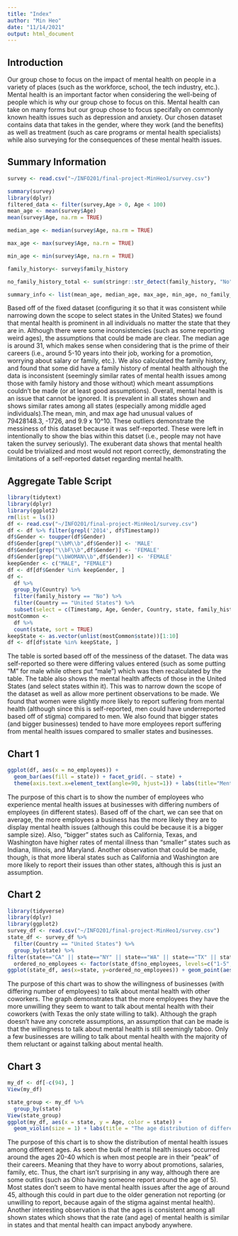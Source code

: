 ```yaml
---
title: "Index"
author: "Min Heo"
date: "11/14/2021"
output: html_document
---
```


## Introduction
Our group chose to focus on the impact of mental health on people in a variety of places (such as
the workforce, school, the tech industry, etc.). Mental health is an important factor when
considering the well-being of people which is why our group chose to focus on this. Mental health
can take on many forms but our group chose to focus specifally on commonly known health issues
such as depression and anxiety. Our chosen dataset contains data that takes in the gender, where
they work (and the benefits) as well as treatment (such as care programs or mental health
specialists) while also surveying for the consequences of these mental health issues.

## Summary Information
```r
survey <- read.csv("~/INFO201/final-project-MinHeo1/survey.csv")

summary(survey)
library(dplyr)
filtered_data <- filter(survey,Age > 0, Age < 100)
mean_age <- mean(survey$Age)
mean(survey$Age, na.rm = TRUE)

median_age <- median(survey$Age, na.rm = TRUE)

max_age <- max(survey$Age, na.rn = TRUE)

min_age <- min(survey$Age, na.rn = TRUE)

family_history<- survey$family_history

no_family_history_total <- sum(stringr::str_detect(family_history, "No"), na.rm = TRUE)

summary_info <- list(mean_age, median_age, max_age, min_age, no_family_history_total)
```
Based off of the fixed dataset (configuring it so that it was consistent while narrowing down the
scope to select states in the United States) we found that mental health is prominent in all
individuals no matter the state that they are in. Although there were some inconsistencies (such
as some reporting weird ages), the assumptions that could be made are clear. The median age is
around 31, which makes sense when considering that is the prime of their careers (i.e., around
5-10 years into their job, working for a promotion, worrying about salary or family, etc.). We
also calculated the family history, and found that some did have a family history of mental
health although the data is inconsistent (seemingly similar rates of mental health issues among
those with family history and those without) which meant assumptions couldn't be made (or at
least good assumptions). Overall, mental health is an issue that cannot be ignored. It is
prevalent in all states shown and shows similar rates among all states (especially among middle
aged individuals).The mean, min, and max age had unusual values of 79428148.3, -1726, and 9.9 x
10^10. These outliers demonstrate the messiness of this dataset because it was self-reported.
These were left in intentionally to show the bias within this datset (i.e., people may not have
taken the survey seriously). The exuberant data shows that mental health could be trivialized and
most would not report correctly, demonstrating the limitations of a self-reported datset
regarding mental health.

## Aggregate Table Script
```r
library(tidytext)
library(dplyr)
library(ggplot2)
rm(list = ls())
df <- read.csv("~/INFO201/final-project-MinHeo1/survey.csv")
df <- df %>% filter(grepl('2014', df$Timestamp))
df$Gender <- toupper(df$Gender)
df$Gender[grep("\\bM\\b",df$Gender)] <- 'MALE'
df$Gender[grep("\\bF\\b",df$Gender)] <- 'FEMALE'
df$Gender[grep("\\bWOMAN\\b",df$Gender)] <- 'FEMALE'
keepGender <- c("MALE", "FEMALE")
df <- df[df$Gender %in% keepGender, ]
df <- 
  df %>%
  group_by(Country) %>%
  filter(family_history == "No") %>%
  filter(Country == "United States") %>% 
  subset(select = c(Timestamp, Age, Gender, Country, state, family_history, no_employees, mental_vs_physical))
mostCommon <-
  df %>%
  count(state, sort = TRUE)
keepState <- as.vector(unlist(mostCommon$state))[1:10]
df <- df[df$state %in% keepState, ]
```
The table is sorted based off of the messiness of the dataset. The data was self-reported so
there were differing values entered (such as some putting "M" for male while others put "male")
which was then recalculated by the table. The table also shows the mental health affects of those
in the United States (and select states within it). This was to narrow down the scope of the
dataset as well as allow more pertinent observations to be made. We found that women were
slightly more likely to report suffering from mental health (although since this is
self-reported, men could have underreported based off of stigma) compared to men. We also found
that bigger states (and bigger businesses) tended to have more employees report suffering from
mental health issues compared to smaller states and businesses.

## Chart 1
```r
ggplot(df, aes(x = no_employees)) +
  geom_bar(aes(fill = state)) + facet_grid(. ~ state) + 
  theme(axis.text.x=element_text(angle=90, hjust=1)) + labs(title="Mental Health issues Count by Number of Employees", y="Number of Employees", x="Mental Health issues count")
```
The purpose of this chart is to show the number of employees who experience mental health issues
at businesses with differing numbers of employees (in different states). Based off of the chart,
we can see that on average, the more employees a business has the more likely they are to display
mental health issues (although this could be because it is a bigger sample size). Also, "bigger"
states such as California, Texas, and Washington have higher rates of mental illness than
"smaller" states such as Indiana, Illinois, and Maryland. Another observation that could be made,
though, is that more liberal states such as California and Washington are more likely to report
their issues than other states, although this is just an assumption.

## Chart 2
```r
library(tidyverse)
library(dplyr)
library(ggplot2)
survey_df <- read.csv("~/INFO201/final-project-MinHeo1/survey.csv") 
state_df <- survey_df %>%
  filter(Country == "United States") %>%
  group_by(state) %>%
filter(state=="CA" || state=="NY" || state=="WA" || state=="TX" || state=="OR" || state=="IN" || state=="MA" || state=="OH" || state=="TN")
  ordered_no_employees <- factor(state_df$no_employees, levels=c("1-5", "6-25", "26-100", "100-500", "500-1000", "More than 1000"))
ggplot(state_df, aes(x=state, y=ordered_no_employees)) + geom_point(aes(col=coworkers)) + labs(title="Employee amount by Willingness to Discuss Mental Health per State", y="Number of Employees", x="State", color="Willingness")
```
The purpose of this chart was to show the willingness of businesses (with differing number of
employees) to talk about mental health with other coworkers. The graph demonstrates that the more
employees they have the more unwilling they seem to want to talk about mental health with their
coworkers (with Texas the only state willing to talk). Although the graph doesn't have any
concrete assumptions, an assumption that can be made is that the willingness to talk about mental
health is still seemingly taboo. Only a few businesses are willing to talk about mental health
with the majority of them reluctant or against talking about mental health.

## Chart 3
```r
my_df <- df[-c(94), ]
View(my_df)

state_group <- my_df %>%
  group_by(state)
View(state_group)
ggplot(my_df, aes(x = state, y = Age, color = state)) +
  geom_violin(size = 1) + labs(title = "The age distribution of different states", x="States", y = "Age distribution") + theme(plot.title = element_text(hjust = 0.5))

```
The purpose of this chart is to show the distribution of mental health issues among different
ages. As seen the bulk of mental health issues occurred around the ages 20-40 which is when most
people are in their "peak" of their careers. Meaning that they have to worry about promotions,
salaries, family, etc. Thus, the chart isn't surprising in any way, although there are some
outlirs (such as Ohio having someone report around the age of 5). Most states don't seem to have
mental health issues after the age of around 45, although this could in part due to the older
generation not reporting (or unwilling to report, because again of the stigma against mental
health). Another interesting observation is that the ages is consistent among all shown states
which shows that the rate (and age) of mental health is similar in states and that mental health
can impact anybody anywhere.
